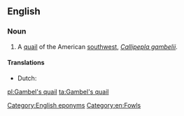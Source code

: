 ==English==
{{wikipedia|Gambel's Quail}}

===Noun===
{{en-noun|head=[[Gambel]][['s]] [[quail]]}}

# A [[quail]] of the American [[southwest]], ''[[Callipepla gambelii]]''.

====Translations====
{{trans-top|Gambel's quail}}
* Dutch: {{t|nl|helmkwartel}}
{{trans-mid}}
{{trans-bottom}}

[[pl:Gambel's quail]]
[[ta:Gambel's quail]]

[[Category:English eponyms]]
[[Category:en:Fowls]]
